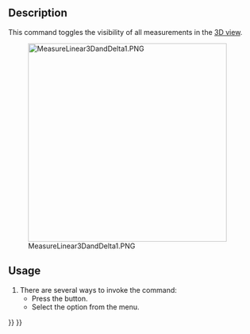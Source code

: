 <languages/>

{{Docnav
|
|
|[[Part_Workbench|Part]]
|IconL=
|IconR=
|IconC=Workbench_Part.svg
}}

{{VeryImportantMessage|This command is obsolete, it is not available in {{VersionPlus|1.0}}.<br>Use [[Image:Std_Measure.svg|24px]] [[Std_Measure|Std Measure]] instead.}}

<div class="mw-translate-fuzzy">
{{GuiCommand/ru
|Name=Part Measure Toggle All
|Name/ru=Part Measure Toggle All
|MenuLocation=Measure → Скрыть/Показать всё
|Workbenches=[[Part_Workbench/ru|Part]]
|Shortcut=
|SeeAlso=
}}
</div>

== Description ==

This command toggles the visibility of all measurements in the [[3D_view|3D view]].

[[File:MeasureLinear3DandDelta1.PNG|400px]] 

== Usage ==

# There are several ways to invoke the command:
#* Press the {{Button|[[Image:Part_Measure_Toggle_All.svg|16px]] [[Part_Measure_Toggle_All|Toggle All]]}} button.
#* Select the {{MenuCommand|Measure → [[Image:Part_Measure_Toggle_All.svg|16px]] Toggle All}} option from the menu.


{{Docnav
|
|
|[[Part_Workbench|Part]]
|IconL=
|IconR=
|IconC=Workbench_Part.svg
}}

{{Part Tools navi{{#translation:}}}}
{{Userdocnavi{{#translation:}}}}